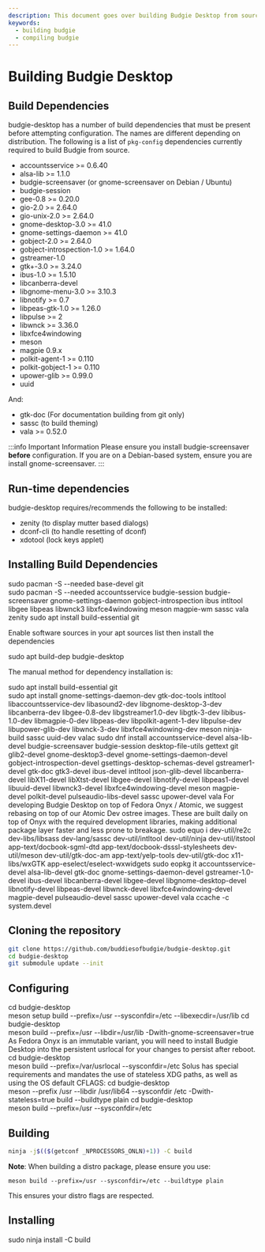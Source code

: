 ```yaml
---
description: This document goes over building Budgie Desktop from source.
keywords:
  - building budgie
  - compiling budgie
---
```



# Building Budgie Desktop

## Build Dependencies

budgie-desktop has a number of build dependencies that must be present before attempting configuration. The names are different depending on distribution. The following is a list of `pkg-config` dependencies currently required to build Budgie from source.

- accountsservice >= 0.6.40
- alsa-lib >= 1.1.0
- budgie-screensaver (or gnome-screensaver on Debian / Ubuntu)
- budgie-session
- gee-0.8 >= 0.20.0
- gio-2.0 >= 2.64.0
- gio-unix-2.0 >= 2.64.0
- gnome-desktop-3.0 >= 41.0
- gnome-settings-daemon >= 41.0
- gobject-2.0 >= 2.64.0
- gobject-introspection-1.0 >= 1.64.0
- gstreamer-1.0
- gtk+-3.0 >= 3.24.0
- ibus-1.0 >= 1.5.10
- libcanberra-devel
- libgnome-menu-3.0 >= 3.10.3
- libnotify >= 0.7
- libpeas-gtk-1.0 >= 1.26.0
- libpulse >= 2
- libwnck >= 3.36.0
- libxfce4windowing
- meson
- magpie 0.9.x
- polkit-agent-1 >= 0.110
- polkit-gobject-1 >= 0.110
- upower-glib >= 0.99.0
- uuid

And:

- gtk-doc (For documentation building from git only)
- sassc (to build theming)
- vala >= 0.52.0

:::info Important Information
Please ensure you install budgie-screensaver **before** configuration. If you are on a Debian-based system, ensure you are install gnome-screensaver.
:::

## Run-time dependencies

budgie-desktop requires/recommends the following to be installed:

- zenity (to display mutter based dialogs)
- dconf-cli (to handle resetting of dconf)
- xdotool (lock keys applet)

## Installing Build Dependencies

<Tabs groupId="operating-systems">
  <TabItem value="arch" label="Arch">
<CodeBlock language="bash">
  sudo pacman -S --needed base-devel git
  <br />
  sudo pacman -S --needed accountsservice budgie-session budgie-screensaver gnome-settings-daemon gobject-introspection ibus intltool libgee libpeas libwnck3 libxfce4windowing meson magpie-wm sassc vala zenity
</CodeBlock>
  </TabItem>
  <TabItem value="debian-or-ubuntu" label="Debian / Ubuntu">
<CodeBlock language="bash">
  sudo apt install build-essential git
</CodeBlock>

Enable software sources in your apt sources list then install the dependencies

<CodeBlock language="bash">sudo apt build-dep budgie-desktop</CodeBlock>

The manual method for dependency installation is:

<CodeBlock language="bash">
  sudo apt install build-essential git
  <br />
  sudo apt install gnome-settings-daemon-dev gtk-doc-tools intltool libaccountsservice-dev libasound2-dev
  libgnome-desktop-3-dev libcanberra-dev libgee-0.8-dev libgstreamer1.0-dev
  libgtk-3-dev libibus-1.0-dev libmagpie-0-dev libpeas-dev libpolkit-agent-1-dev libpulse-dev libupower-glib-dev
  libwnck-3-dev libxfce4windowing-dev meson ninja-build sassc uuid-dev valac
</CodeBlock>
  </TabItem>
  <TabItem value="fedora" label="Fedora non-Atomic">
<CodeBlock language="bash">
  sudo dnf install accountsservice-devel alsa-lib-devel budgie-screensaver budgie-session desktop-file-utils gettext git glib2-devel gnome-desktop3-devel gnome-settings-daemon-devel gobject-introspection-devel gsettings-desktop-schemas-devel gstreamer1-devel gtk-doc gtk3-devel ibus-devel intltool json-glib-devel libcanberra-devel libX11-devel libXtst-devel libgee-devel libnotify-devel libpeas1-devel libuuid-devel libwnck3-devel libxfce4windowing-devel meson magpie-devel polkit-devel pulseaudio-libs-devel sassc upower-devel vala
</CodeBlock>
  </TabItem>
  <TabItem value="fedora-onyx" label="Fedora Onyx / Atomic">
For developing Budgie Desktop on top of Fedora Onyx / Atomic, we suggest rebasing on top of our <Link to="https://github.com/BuddiesOfBudgie/atomic-dev">Atomic Dev</Link> ostree images. These are built daily on top of Onyx with the required development libraries, making additional package layer faster and less prone to breakage.
  </TabItem>
  <TabItem value="sabayon" label="Sabayon">
<CodeBlock language="bash">
sudo equo i dev-util/re2c dev-libs/libsass dev-lang/sassc dev-util/intltool dev-util/ninja dev-util/itstool app-text/docbook-sgml-dtd app-text/docbook-dsssl-stylesheets dev-util/meson dev-util/gtk-doc-am app-text/yelp-tools dev-util/gtk-doc x11-libs/wxGTK app-eselect/eselect-wxwidgets
</CodeBlock>
  </TabItem>
  <TabItem value="solus" label="Solus">
<CodeBlock language="bash">
sudo eopkg it accountsservice-devel alsa-lib-devel gtk-doc gnome-settings-daemon-devel gstreamer-1.0-devel ibus-devel libcanberra-devel libgee-devel libgnome-desktop-devel libnotify-devel libpeas-devel libwnck-devel libxfce4windowing-devel magpie-devel pulseaudio-devel sassc upower-devel vala ccache -c system.devel
</CodeBlock>
  </TabItem>
</Tabs>

## Cloning the repository

```bash
git clone https://github.com/buddiesofbudgie/budgie-desktop.git
cd budgie-desktop
git submodule update --init
```

## Configuring

<Tabs>
  <TabItem value="arch" label="Arch">
<CodeBlock language="bash">
  cd budgie-desktop
  <br />
  meson setup build --prefix=/usr --sysconfdir=/etc --libexecdir=/usr/lib
</CodeBlock>
  </TabItem>
  <TabItem value="debian-or-ubuntu" label="Debian / Ubuntu">
<CodeBlock language="bash">
  cd budgie-desktop
  <br />
  meson build --prefix=/usr --libdir=/usr/lib -Dwith-gnome-screensaver=true
</CodeBlock>
  </TabItem>
  <TabItem value="fedora-onyx" label="Fedora Onyx">
As Fedora Onyx is an immutable variant, you will need to install Budgie Desktop into the persistent usrlocal for your changes to persist after reboot.
  <br />
<CodeBlock language="bash">
  cd budgie-desktop
  <br />
  meson build --prefix=/var/usrlocal --sysconfdir=/etc
</CodeBlock>
  </TabItem>
  <TabItem value="solus" label="Solus">
Solus has special requirements and mandates the use of stateless XDG paths, as well as using the OS default CFLAGS:

<CodeBlock language="bash">
  cd budgie-desktop
  <br />
  meson --prefix /usr --libdir /usr/lib64 --sysconfdir /etc -Dwith-stateless=true build --buildtype plain
</CodeBlock>
  </TabItem>
  <TabItem value="all-other-distributions" label="All Other Distributions">
<CodeBlock language="bash">
  cd budgie-desktop
  <br />
  meson build --prefix=/usr --sysconfdir=/etc
</CodeBlock>
  </TabItem>
</Tabs>

## Building

```bash
ninja -j$(($(getconf _NPROCESSORS_ONLN)+1)) -C build
```

**Note**: When building a distro package, please ensure you use:

```
meson build --prefix=/usr --sysconfdir=/etc --buildtype plain
```

This ensures your distro flags are respected.

## Installing

<CodeBlock language="bash">sudo ninja install -C build</CodeBlock>
